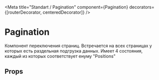 



<Meta title="Standart / Pagination" component={Pagination} decorators={[routerDecorator, centeredDecorator]} />

# Pagination

<Preview>
    <Story name="Knobs">
        <Pagination
            activePage={number('activePage', 10)}
            pages={number('numberPages', 15)}
            url={text('url', '/page/')}
            baseNumberPages={number('baseNumberPages', 7)}
            urlParams={array('urlParams', [['page', '10']])}
            handlePageSelected={action('handlePageSelected')}
        />
    </Story>
</Preview>

Компонент переключения страниц. Встречается на всех страницах у которых есть раздельная подгрузка данных.
Имеет 4 состояния, каждый из которых соответствует енуму "Positions"

## Props

<Props of={Pagination} />
